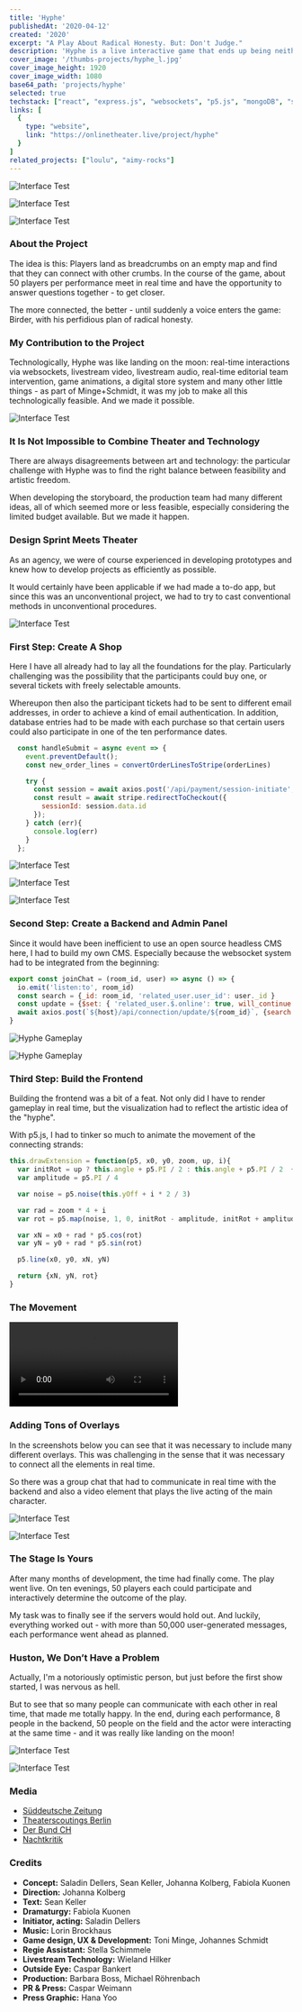 ```yaml
---
title: 'Hyphe'
publishedAt: '2020-04-12'
created: '2020'
excerpt: "A Play About Radical Honesty. But: Don't Judge."
description: 'Hyphe is a live interactive game that ends up being neither a play nor a computer game - an artistic attempt to exaggerate digital principles of togetherness to create a world that survives through compassion, support and community. '
cover_image: '/thumbs-projects/hyphe_l.jpg'
cover_image_height: 1920
cover_image_width: 1080
base64_path: 'projects/hyphe'
selected: true
techstack: ["react", "express.js", "websockets", "p5.js", "mongoDB", "stripe SDK", "mailgun"]
links: [
  {
    type: "website",
    link: "https://onlinetheater.live/project/hyphe"
  }
]
related_projects: ["loulu", "aimy-rocks"]
---
```


![Interface Test](/projects/hyphe/hyphe-01-intro.jpg)

![Interface Test](/projects/hyphe/hyphe-02-intro.jpg "")

![Interface Test](/projects/hyphe/hyphe-03-intro.jpg "")

<section className="project-section">

### About the Project
The idea is this: Players land as breadcrumbs on an empty map and find that they can connect with other crumbs. In the course of the game, about 50 players per performance meet in real time and have the opportunity to answer questions together - to get closer.

The more connected, the better - until suddenly a voice enters the game: Birder, with his perfidious plan of radical honesty.

### My Contribution to the Project
Technologically, Hyphe was like landing on the moon: real-time interactions via websockets, livestream video, livestream audio, real-time editorial team intervention, game animations, a digital store system and many other little things - as part of Minge+Schmidt, it was my job to make all this technologically feasible. And we made it possible.


</section>

![Interface Test](/projects/hyphe/hyphe-06-dev.jpg "The Production Team and I while discussing ideas./1920/1920")

<section className="project-section">

### It Is Not Impossible to Combine Theater and Technology
There are always disagreements between art and technology: the particular challenge with Hyphe was to find the right balance between feasibility and artistic freedom.

When developing the storyboard, the production team had many different ideas, all of which seemed more or less feasible, especially considering the limited budget available. But we made it happen.

### Design Sprint Meets Theater
As an agency, we were of course experienced in developing prototypes and knew how to develop projects as efficiently as possible.

It would certainly have been applicable if we had made a to-do app, but since this was an unconventional project, we had to try to cast conventional methods in unconventional procedures.

</section>


![Interface Test](/projects/hyphe/hyphe-12-shop.jpg "Dashboard/1288/1459")

<section className="project-section">

### First Step: Create A Shop
Here I have all already had to lay all the foundations for the play. Particularly challenging was the possibility that the participants could buy one, or several tickets with freely selectable amounts.

Whereupon then also the participant tickets had to be sent to different email addresses, in order to achieve a kind of email authentication. In addition, database entries had to be made with each purchase so that certain users could also participate in one of the ten performance dates.


```jsx
  const handleSubmit = async event => {
    event.preventDefault();
    const new_order_lines = convertOrderLinesToStripe(orderLines)

    try {
      const session = await axios.post('/api/payment/session-initiate', new_order_lines)
      const result = await stripe.redirectToCheckout({
        sessionId: session.data.id
      });
    } catch (err){
      console.log(err)
    }
  };
```

</section>


![Interface Test](/projects/hyphe/hyphe-07-dashboard.jpg "Admin Panel: Game Controller/1920/1200")

![Interface Test](/projects/hyphe/hyphe-08-dashboard.jpg "Admin Panel: Shop Overview/1920/1200")

![Interface Test](/projects/hyphe/hyphe-09-dashboard.jpg "Admin Panel: User Management/1920/1200")

<section className="project-section">

### Second Step: Create a Backend and Admin Panel
Since it would have been inefficient to use an open source headless CMS here, I had to build my own CMS. Especially because the websocket system had to be integrated from the beginning:

```jsx
export const joinChat = (room_id, user) => async () => {
  io.emit('listen:to', room_id)
  const search = {_id: room_id, 'related_user.user_id': user._id }
  const update = {$set: { 'related_user.$.online': true, will_continue: [] }}
  await axios.post(`${host}/api/connection/update/${room_id}`, {search: search, update: update})
}
```

</section>


![Hyphe Gameplay](/projects/hyphe/hyphe-04-gameplay.jpg "Gameplay/1920/1200")

![Hyphe Gameplay](/projects/hyphe/hyphe-05-gameplay.jpg "A conversation between two players/1920/1200")

<section className="project-section">

### Third Step: Build the Frontend

Building the frontend was a bit of a feat. Not only did I have to render gameplay in real time, but the visualization had to reflect the artistic idea of the "hyphe".

With p5.js, I had to tinker so much to animate the movement of the connecting strands:

```jsx
this.drawExtension = function(p5, x0, y0, zoom, up, i){
  var initRot = up ? this.angle + p5.PI / 2 : this.angle + p5.PI / 2  + p5.PI
  var amplitude = p5.PI / 4

  var noise = p5.noise(this.yOff + i * 2 / 3)

  var rad = zoom * 4 + i
  var rot = p5.map(noise, 1, 0, initRot - amplitude, initRot + amplitude)

  var xN = x0 + rad * p5.cos(rot)
  var yN = y0 + rad * p5.sin(rot)

  p5.line(x0, y0, xN, yN)

  return {xN, yN, rot}
}
```

### The Movement

![Interface Test](/projects/hyphe/hyphe-00-screen.mp4)

### Adding Tons of Overlays
In the screenshots below you can see that it was necessary to include many different overlays. This was challenging in the sense that it was necessary to connect all the elements in real time.

So there was a group chat that had to communicate in real time with the backend and also a video element that plays the live acting of the main character.

</section>


![Interface Test](/projects/hyphe/hyphe-10-game.jpg "The live performance of the main actor/1920/1200")

![Interface Test](/projects/hyphe/hyphe-11-game.jpg "The beginning of the game: players can connect in real time/1920/1200")

<section className="project-section">

### The Stage Is Yours
After many months of development, the time had finally come. The play went live. On ten evenings, 50 players each could participate and interactively determine the outcome of the play.

My task was to finally see if the servers would hold out. And luckily, everything worked out - with more than 50,000 user-generated messages, each performance went ahead as planned.

### Huston, We Don’t Have a Problem
Actually, I'm a notoriously optimistic person, but just before the first show started, I was nervous as hell.

But to see that so many people can communicate with each other in real time, that made me totally happy.  In the end, during each performance, 8 people in the backend, 50 people on the field and the actor were interacting at the same time - and it was really like landing on the moon!

</section>

![Interface Test](/projects/hyphe/hyphe-12-admin.jpg "The crew at the premiere: With the Admin Panel they could intervene in the game./1920/1080")

![Interface Test](/projects/hyphe/hyphe-13-dev.jpg "Me, controlling everything./1920/1080")

<section className="project-section">

### Media
- [Süddeutsche Zeitung](https://www.sueddeutsche.de/kultur/online-theater-seid-wie-die-pilze-1.4882285)
- [Theaterscoutings Berlin](https://www.theaterscoutings-berlin.de/programm/event/nachgespraechsformat_sichtweisheiten_digital_zu_hyphe_dont_judge_1468/)
- [Der Bund CH](https://www.derbund.ch/wer-faengt-meine-sporen-191210460094)
- [Nachtkritik](https://nachtkritik.de/index.php?option=com_content&view=article&id=18361:intime-raeume-wie-das-netztheater-den-zuschauer-fuer-sich-entdeckt&catid=53&Itemid=60)

### Credits
- **Concept:** Saladin Dellers, Sean Keller, Johanna Kolberg, Fabiola Kuonen
- **Direction:** Johanna Kolberg
- **Text:** Sean Keller
- **Dramaturgy:** Fabiola Kuonen
- **Initiator, acting:** Saladin Dellers
- **Music:** Lorin Brockhaus
- **Game design, UX & Development:** Toni Minge, Johannes Schmidt
- **Regie Assistant:** Stella Schimmele
- **Livestream Technology:** Wieland Hilker
- **Outside Eye:** Caspar Bankert
- **Production:** Barbara Boss, Michael Röhrenbach
- **PR & Press:** Caspar Weimann
- **Press Graphic:** Hana Yoo
</section>
